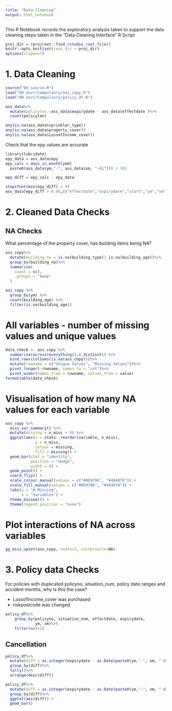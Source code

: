 ```yaml
---
title: "Data Cleaning"
output: html_notebook
---
```


This R Notebook records the exploratory analysis taken to support the data cleaning steps taken in the "Data Cleaning Interface" R Script 

```r
proj_dir = rprojroot::find_rstudio_root_file()
knitr::opts_knit$set(root.dir = proj_dir)
options(scipen=7)
```

# 1. Data Cleaning

```r
source("00 source.R")
load("00 envr/Compulsory/ass_copy.R")
load("00 envr/Compulsory/policy_df.R")
```


```r
ass_data%>%
  mutate(policylen =ass_data$expirydate - ass_data$effectdate )%>%
  count(policylen)
```

```r
any(is.na(ass_data$sprinkler_type))
any(is.na(ass_data$property_cover))
any(is.na(ass_data$LossofIncome_cover))
```

Check that the epy values are accurate

```r
library(lubridate)
epy_data = ass_data$epy
epy_calc = days_in_month(ymd(
  paste0(ass_data$ym,"-", ass_data$xm, "-01"))) / 365

epy_diff = epy_calc - epy_data

stopifnot(min(epy_diff) > 0)
ass_data[epy_diff > 0.06,c("effectdate","expirydate","start","ym","xm","epy")]

```

# 2. Cleaned Data Checks

## NA Checks

What percentage of the property cover, has building items being NA?

```r
ass_copy%>%
  mutate(building_na = is.na(building_type)| is.na(building_age))%>%
  group_by(building_na)%>%
  summarise(
    count = n(),
    .groups = "keep"
  )
```

```r
ass_copy %>% 
  group_by(ym) %>%
  count(building_age) %>%
  filter(is.na(building_age))
```

# All variables - number of missing values and unique values
```r
data_check <- ass_copy %>%
  summarise(across(everything(),n_distinct)) %>%
  bind_rows(colSums(is.na(ass_copy)))%>%
  mutate(rowname = c("Unique Values", "Missing Values"))%>%
  pivot_longer(-rowname, names_to = "col")%>%
  pivot_wider(names_from = rowname, values_from = value)
formattable(data_check)
```

# Visualisation of how many NA values for each variable

```r
ass_copy %>%
  miss_var_summary() %>%
  mutate(missing = n_miss > 0) %>%
  ggplot(aes(x = stats::reorder(variable, n_miss),
             y = n_miss,
             colour = missing,
             fill = missing)) +
  geom_bar(stat = "identity",
           position = "dodge",
           width = 0) + 
  geom_point() +
  coord_flip() +
  scale_colour_manual(values = c("#8E9796", "#484878")) +
  scale_fill_manual(values = c("#8E9796", "#484878")) +
  labs(y = "# Missing",
       x = "Variables") +
  theme_minimal() +
  theme(legend.position = "none") 


```
# Plot interactions of NA across variables
```r
gg_miss_upset(ass_copy, nsets=7, nintersects=NA)
```

# 3. Policy data Checks

For policies with duplicated policyno, situation_num, policy date ranges and accident months, why is this the case?

* LossofIncome_cover was purchased
* riskpostcode was changed

```r
policy_df%>%
    group_by(policyno, situation_num, effectdate, expirydate,
             ym, xm)%>%
    filter(n()>1)
```

## Cancellation

```r
policy_df%>%
  mutate(diff = as.integer(expirydate - as.Date(paste0(ym,"-", xm, "-01"))))%>%
  group_by(diff)%>%
  tally()%>%
  arrange(desc(diff)) 
```

```r
policy_df%>%
  mutate(diff = as.integer(expirydate - as.Date(paste0(ym,"-", xm, "-01"))))%>%
  group_by(diff)%>%
  ggplot(aes(diff)) + 
  geom_bar()
```

